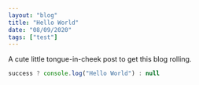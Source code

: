 ```yaml
---
layout: "blog"
title: "Hello World"
date: "08/09/2020"
tags: ["test"]
---
```


A cute little tongue-in-cheek post to get this blog rolling.

```js
success ? console.log("Hello World") : null
```
